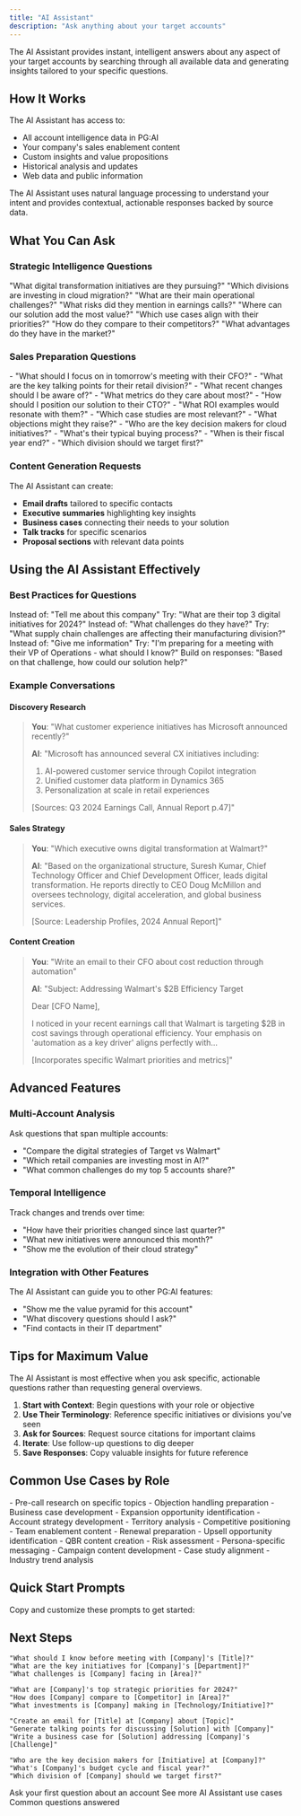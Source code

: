 ```yaml
---
title: "AI Assistant"
description: "Ask anything about your target accounts"
---
```


The AI Assistant provides instant, intelligent answers about any aspect of your target accounts by searching through all available data and generating insights tailored to your specific questions.

## How It Works

The AI Assistant has access to:

- All account intelligence data in PG:AI
- Your company's sales enablement content
- Custom insights and value propositions
- Historical analysis and updates
- Web data and public information

<Info>
  The AI Assistant uses natural language processing to understand your intent and provides contextual, actionable responses backed by source data.
</Info>

## What You Can Ask

### **Strategic Intelligence Questions**

<CardGroup cols={2}>
  <Card title="Initiative Discovery" icon="search">
    "What digital transformation initiatives are they pursuing?"
    "Which divisions are investing in cloud migration?"
  </Card>
  <Card title="Challenge Identification" icon="triangle-exclamation">
    "What are their main operational challenges?"
    "What risks did they mention in earnings calls?"
  </Card>
  <Card title="Opportunity Analysis" icon="lightbulb">
    "Where can our solution add the most value?"
    "Which use cases align with their priorities?"
  </Card>
  <Card title="Competitive Intelligence" icon="chess">
    "How do they compare to their competitors?"
    "What advantages do they have in the market?"
  </Card>
</CardGroup>

### **Sales Preparation Questions**

<Tabs>
  <Tab title="Meeting Prep">
    - "What should I focus on in tomorrow's meeting with their CFO?"
    - "What are the key talking points for their retail division?"
    - "What recent changes should I be aware of?"
    - "What metrics do they care about most?"
  </Tab>
  <Tab title="Messaging">
    - "How should I position our solution to their CTO?"
    - "What ROI examples would resonate with them?"
    - "Which case studies are most relevant?"
    - "What objections might they raise?"
  </Tab>
  <Tab title="Strategy">
    - "Who are the key decision makers for cloud initiatives?"
    - "What's their typical buying process?"
    - "When is their fiscal year end?"
    - "Which division should we target first?"
  </Tab>
</Tabs>

### **Content Generation Requests**

The AI Assistant can create:

- **Email drafts** tailored to specific contacts
- **Executive summaries** highlighting key insights
- **Business cases** connecting their needs to your solution
- **Talk tracks** for specific scenarios
- **Proposal sections** with relevant data points

## Using the AI Assistant Effectively

### **Best Practices for Questions**

<AccordionGroup>
  <Accordion title="Be Specific">
    Instead of: "Tell me about this company"
    Try: "What are their top 3 digital initiatives for 2024?"
  </Accordion>
  <Accordion title="Include Context">
    Instead of: "What challenges do they have?"
    Try: "What supply chain challenges are affecting their manufacturing division?"
  </Accordion>
  <Accordion title="State Your Purpose">
    Instead of: "Give me information"
    Try: "I'm preparing for a meeting with their VP of Operations - what should I know?"
  </Accordion>
  <Accordion title="Ask Follow-ups">
    Build on responses: "Based on that challenge, how could our solution help?"
  </Accordion>
</AccordionGroup>

### **Example Conversations**

#### **Discovery Research**

> **You**: "What customer experience initiatives has Microsoft announced recently?"
>
> **AI**: "Microsoft has announced several CX initiatives including:
>
> 1. AI-powered customer service through Copilot integration
> 2. Unified customer data platform in Dynamics 365
> 3. Personalization at scale in retail experiences
>
> [Sources: Q3 2024 Earnings Call, Annual Report p.47]"

#### **Sales Strategy**

> **You**: "Which executive owns digital transformation at Walmart?"
>
> **AI**: "Based on the organizational structure, Suresh Kumar, Chief Technology Officer and Chief Development Officer, leads digital transformation. He reports directly to CEO Doug McMillon and oversees technology, digital acceleration, and global business services.
>
> [Source: Leadership Profiles, 2024 Annual Report]"

#### **Content Creation**

> **You**: "Write an email to their CFO about cost reduction through automation"
>
> **AI**: "Subject: Addressing Walmart's \$2B Efficiency Target
>
> Dear [CFO Name],
>
> I noticed in your recent earnings call that Walmart is targeting \$2B in cost savings through operational efficiency. Your emphasis on 'automation as a key driver' aligns perfectly with...
>
> [Incorporates specific Walmart priorities and metrics]"

## Advanced Features

### **Multi-Account Analysis**

Ask questions that span multiple accounts:

- "Compare the digital strategies of Target vs Walmart"
- "Which retail companies are investing most in AI?"
- "What common challenges do my top 5 accounts share?"

### **Temporal Intelligence**

Track changes and trends over time:

- "How have their priorities changed since last quarter?"
- "What new initiatives were announced this month?"
- "Show me the evolution of their cloud strategy"

### **Integration with Other Features**

The AI Assistant can guide you to other PG:AI features:

- "Show me the value pyramid for this account"
- "What discovery questions should I ask?"
- "Find contacts in their IT department"

## Tips for Maximum Value

<Warning>
  The AI Assistant is most effective when you ask specific, actionable questions rather than requesting general overviews.
</Warning>

1. **Start with Context**: Begin questions with your role or objective
2. **Use Their Terminology**: Reference specific initiatives or divisions you've seen
3. **Ask for Sources**: Request source citations for important claims
4. **Iterate**: Use follow-up questions to dig deeper
5. **Save Responses**: Copy valuable insights for future reference

## Common Use Cases by Role

<Tabs>
  <Tab title="Account Executives">
    - Pre-call research on specific topics
    - Objection handling preparation
    - Business case development
    - Expansion opportunity identification
  </Tab>
  <Tab title="Sales Leaders">
    - Account strategy development
    - Territory analysis
    - Competitive positioning
    - Team enablement content
  </Tab>
  <Tab title="Customer Success">
    - Renewal preparation
    - Upsell opportunity identification
    - QBR content creation
    - Risk assessment
  </Tab>
  <Tab title="Marketing">
    - Persona-specific messaging
    - Campaign content development
    - Case study alignment
    - Industry trend analysis
  </Tab>
</Tabs>

## Quick Start Prompts

Copy and customize these prompts to get started:

## Next Steps

<CodeGroup>

```text Meeting Preparation
"What should I know before meeting with [Company]'s [Title]?"
"What are the key initiatives for [Company]'s [Department]?"
"What challenges is [Company] facing in [Area]?"
```


```text Strategic Intelligence
"What are [Company]'s top strategic priorities for 2024?"
"How does [Company] compare to [Competitor] in [Area]?"
"What investments is [Company] making in [Technology/Initiative]?"
```


```text Content Creation
"Create an email for [Title] at [Company] about [Topic]"
"Generate talking points for discussing [Solution] with [Company]"
"Write a business case for [Solution] addressing [Company]'s [Challenge]"
```


```text Account Planning
"Who are the key decision makers for [Initiative] at [Company]?"
"What's [Company]'s budget cycle and fiscal year?"
"Which division of [Company] should we target first?"
```

</CodeGroup>

<CardGroup cols={3}>
  <Card title="Try It Now" icon="play">
    Ask your first question about an account
  </Card>
  <Card title="View Examples" icon="book" href="/guides/content/using-ai-assistant">
    See more AI Assistant use cases
  </Card>
  <Card title="Get Support" icon="question" href="/get-started/faq">
    Common questions answered
  </Card>
</CardGroup>
